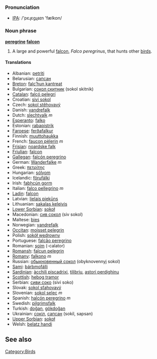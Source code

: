 === Pronunciation ===
*[[w:IPA|IPA]]: /'pɛɻɛgɻaɪn 'fælkɒn/

=== Noun phrase===
'''[[peregrine]] [[falcon]]'''

# A large and powerful [[falcon]], ''Falco peregrinus'', that hunts other [[bird]]s.

[[Category:Birds]]

==== Translations ====
*Albanian: [[petriti]]
*Belarusian: [[сапсан]]
*[[Breton]]: [[falc’hun kantreat]]
*Bulgarian: [[сокол скитник]] (sokol skitnik)
*[[Catalan]]: [[falcó pelegrí]]
*Croatian: [[sivi sokol]]
*Czech: [[sokol stěhovavý]]
*Danish: [[vandrefalk]]
*Dutch: [[slechtvalk]] ''m''
*[[Esperanto]]: [[falko]]
*Estonian: [[rabapistrik]]
*[[Faroese]]: [[ferðafalkur]]
*Finnish: [[muuttohaukka]]
*French: [[faucon pèlerin]] ''m''
*[[Frisian]]: [[noardske falk]]
*[[Friulian]]: [[falcon]]
*[[Gallegan]]: [[falcón peregrino]]
*German: [[Wanderfalke]] ''m''
*Greek: [[πετρίτης]]
*Hungarian: [[sólyom]]
*Icelandic: [[förufálki]]
*Irish: [[fabhcún gorm]]
*Italian: [[falco pellegrino]] ''m''
*[[Ladin]]: [[falcon]]
*Latvian: [[lielais piekūns]]
*Lithuanian: [[sakalas keleivis]]
*[[Lower Sorbian]]: [[sokoł]]
*Macedonian: [[сив сокол]] (siv sokol)
*Maltese: [[bies]]
*Norwegian: [[vandrefalk]]
*[[Occitan]]: [[moisset pelegrin]]
*Polish: [[sokół wędrowny]]
*Portuguese: [[falcão peregrino]]
*Romanian: [[şoim]] (-calator)
*[[Romansh]]: [[falcun pelegrin]]
*[[Romany]]: [[falkono]] ''m''
*Russian: [[обыкновенный сокол]] (obyknovennyj sokol)
*[[Sami]]: [[bárbmofálli]]
*[[Sardinian]]: [[àcchili piscadrixi]], [[tilibriu]], [[astori perdighinu]]
*[[Scottish]]: [[hebog tramor]]
*Serbian: [[сиви соко]] (sivi soko)
*Slovak: [[sokol sťahovavý]]
*Slovenian: [[sokol selec]] ''m''
*Spanish: [[halcón peregrino]] ''m''
*Swedish: [[pilgrimsfalk]]
*Turkish: [[doğan]], [[gökdoğan]]
*Ukrainian: [[сокіл]], [[сапсан]] (sokil, sapsan)
*[[Upper Sorbian]]: [[sokoł]]
*Welsh: [[belatz handi]]

== See also ==
{{wikipediapar|Peregrine Falcon}}